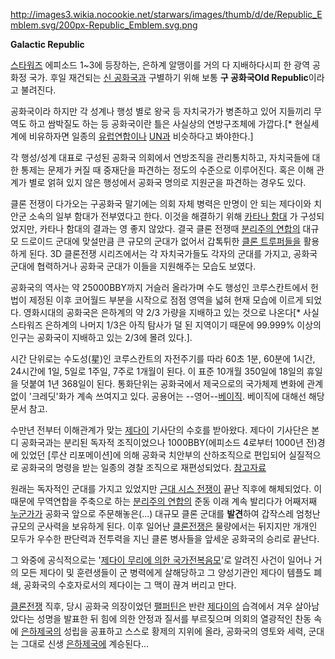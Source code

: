 http://images3.wikia.nocookie.net/starwars/images/thumb/d/de/Republic_Emblem.svg/200px-Republic_Emblem.svg.png

'''Galactic Republic'''

[[스타워즈]] 에피소드 1~3에 등장하는, 은하계 알맹이를 거의 다 지배하다시피 한 광역 공화정 국가. 후일 재건되는 [[신 공화국]]과 구별하기 위해 보통 '''구 공화국Old Republic'''이라고 불려진다.

공화국이라 하지만 각 성계나 행성 별로 왕국 등 자치국가가 병존하고 있어 지들끼리 무역도 하고 쌈박질도 하는 등 공화국이란 틀은 사실상의 연방구조체에 가깝다.[* 현실세계에 비유하자면 일종의 [[유럽연합]]이나 [[UN]]과 비슷하다고 봐야한다.]

각 행성/성계 대표로 구성된 공화국 의회에서 연방조직을 관리통치하고, 자치국들에 대한 통제는 문제가 커질 때 중재단을 파견하는 정도의 수준으로 이루어진다. 혹은 이해 관계가 별로 얽혀 있지 않은 행성에서 공화국 명의로 지원군을 파견하는 경우도 있다. 

클론 전쟁이 다가오는 구공화국 말기에는 의회 자체 병력은 만명이 안 되는 제다이와 치안군 소속의 일부 함대가 전부였다고 한다. 이것을 해결하기 위해 [[카타나 함대]] 가 구성되었지만, 카타나 함대의 결과는 영 좋지 않았다. 결국 클론 전쟁때 [[분리주의 연합]]의 대규모 드로이드 군대에 맞설만큼 큰 규모의 군대가 없어서 갑톡튀한 [[클론 트루퍼]]들을 활용하게 된다. 3D 클론전쟁 시리즈에서는 각 자치국가들도 각자의 군대를 가지고, 공화국 군대에 협력하거나 공화국 군대가 이들을 지원해주는 모습도 보였다.

공화국의 역사는 약 25000BBY까지 거슬러 올라가며 수도 행성인 코루스칸트에서 헌법이 제정된 이후 코어월드 부분을 시작으로 점점 영역을 넓혀 현재 모습에 이르게 되었다. 영화시대의 공화국은 은하계의 약 2/3 가량을 지배하고 있는 것으로 나온다[* 사실 스타워즈 은하계의 나머지 1/3은 아직 탐사가 덜 된 지역이기 때문에 99.999% 이상의 인구는 공화국이 지배하고 있는 2/3에 몰려 있다.].

시간 단위로는 수도성(星)인 코루스칸트의 자전주기를 따라 60초 1분, 60분에 1시간, 24시간에 1일, 5일로 1주일, 7주로 1개월이 된다. 이 표준 10개월 350일에 18일의 휴일을 덧붙여 1년 368일이 된다. 통화단위는 공화국에서 제국으로의 국가체제 변화에 관계 없이 '크레딧'화가 계속 쓰여지고 있다. 공용어는 --영어--[[베이직]]. 베이직에 대해선 해당 문서 참고.

수만년 전부터 이해관계가 맞는 [[제다이]] 기사단의 수호를 받아왔다. 제다이 기사단은 본디 공화국과는 분리된 독자적 조직이었으나 1000BBY(에피소드 4로부터 1000년 전)경에 있었던 [루산 리포메이션]에 의해 공화국 치안부의 산하조직으로 편입되어 실질적으로 공화국의 명령을 받는 일종의 경찰 조직으로 재편성되었다.
[http://venator.egloos.com/4526990 참고자료]

원래는 독자적인 군대를 가지고 있었지만 [[근대 시스 전쟁]]이 끝난 직후에 해체되었다. 이 때문에 무역연합을 주축으로 하는 [[분리주의 연합]]의 준동 이래 계속 발리다가 어째저째 [[사이포 디아스|누군가]]가 공화국 앞으로 주문해놓은(...) 대규모 클론 군대를 '''발견'''하여 갑작스레 엄청난 규모의 군사력을 보유하게 된다. 이후 일어난 [[클론전쟁]]은 물량에서는 뒤지지만 개개인 모두가 우수한 판단력과 전투력을 지닌 클론 병사들을 앞세운 공화국의 승리로 끝난다.

그 와중에 공식적으로는 '[[오더66|제다이 무리에 의한 국가전복음모]]'로 알려진 사건이 일어나 거의 모든 제다이 및 훈련생들이 군 병력에게 살해당하고 그 양성기관인 제다이 템플도 폐쇄, 공화국의 수호자로서의 제다이는 그 맥이 끊겨 버리고 만다.

[[클론전쟁]] 직후, 당시 공화국 의장이었던 [[팰퍼틴]]은 반란 [[요다|제다이]]의 습격에서 겨우 살아남았다는 성명을 발표한 뒤 힘에 의한 안정과 질서를 부르짖으며 의회의 열광적인 찬동 속에 [[은하제국]]의 성립을 공표하고 스스로 황제의 지위에 올라, 공화국의 영토와 세력, 군대는 그대로 신생 [[은하제국(스타워즈)|은하제국]]에 계승된다... 
